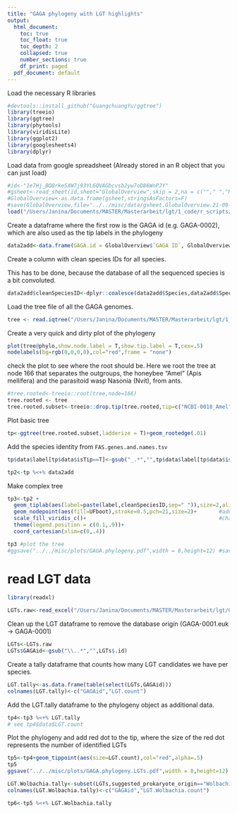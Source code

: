 ```yaml
---
title: "GAGA phylogeny with LGT highlights"
output:
  html_document:
    toc: true
    toc_float: true
    toc_depth: 2
    collapsed: true
    number_sections: true
    df_print: paged
  pdf_document: default
---
```

<STYLE TYPE="text/css">
<!--
  td{
    font-family: Arial; 
    font-size: 8pt;
    padding:0px;
    cellpadding="0";
    cellspacing="0"
  }
  th {
    font-family: Arial; 
    font-size: 8pt;
    height: 20px;
    font-weight: bold;
    text-align: right;
    background-color: #ccccff;
  }
  table { 
    border-spacing: 0px;
    border-collapse: collapse;
  }
--->
</STYLE>


Load the necessary R libraries
```r
#devtools::install_github("GuangchuangYu/ggtree")
library(treeio)
library(ggtree)
library(phytools)
library(viridisLite)
library(ggplot2)
library(googlesheets4)
library(dplyr)
```

Load data from google spreadsheet (Already stored in an R object that you can just load)
```r
#id<-"1e7Hj_BQ8rke5XW7j93YL6QVAGbcvsb2yw7oD86WnPJY"
#gsheet<-read_sheet(id,sheet="GlobalOverview",skip = 2,na = c(""," ","NA","#DIV/0!"),col_types = "c",trim_ws=T)
#GlobalOverview<-as.data.frame(gsheet,stringsAsFactors=F)
#save(GlobalOverview,file="../../misc/data/gsheet.GlobalOverview.21-09-22.Robj")
load("/Users/Janina/Documents/MASTER/Masterarbeit/lgt/1_code/r_scripts/gsheet.GlobalOverview.21-09-22.Robj")
```

Create a dataframe where the first row is the GAGA id (e.g. GAGA-0002), which are also used as the tip labels in the phylogeny
```r
data2add<-data.frame(GAGA.id = GlobalOverview$`GAGA ID`, GlobalOverview)
```

Create a column with clean species IDs for all species. 

This has to be done, because the database of all the sequenced species is a bit convoluted.
```r
data2add$cleanSpeciesID<-dplyr::coalesce(data2add$Species,data2add$Species..from.Assembly.Overview.)
```


Load the tree file of all the GAGA genomes.
```r
tree <- read.iqtree("/Users/Janina/Documents/MASTER/Masterarbeit/lgt/1_code/r_scripts/hymenoptera_psc98_partition_b1000_40threads_msubnucl.treefile")
```

Create a very quick and dirty plot of the phylogeny
```r
plot(tree@phylo,show.node.label = T,show.tip.label = T,cex=.5)
nodelabels(bg=rgb(0,0,0,0),col="red",frame = "none")
```

check the plot to see where the root should be. Here we root the tree at node 166 that separates the outgroups, the honeybee "Amel" (Apis mellifera) and the parasitoid wasp Nasonia (Nvit), from ants.
```r
#tree.rooted<-treeio::root(tree,node=166)
tree.rooted <- tree
tree.rooted.subset<-treeio::drop.tip(tree.rooted,tip=c("NCBI-0018_Amel","NCBI-0019_Nvit"))
```

Plot basic tree
```r
tp<-ggtree(tree.rooted.subset,ladderize = T)+geom_rootedge(.01)
```

Add the species identity from `FAS.genes.and.names.tsv`
```r
tp$data$label[tp$data$isTip==T]<-gsub("_.*","",tp$data$label[tp$data$isTip==T])

tp2<-tp %<+% data2add
```

Make complex tree
```r
tp3<-tp2 + 
  geom_tiplab(aes(label=paste(label,cleanSpeciesID,sep=" ")),size=2,align = T,linesize = .1)+    #add the tip labels
  geom_nodepoint(aes(fill=UFboot),stroke=0.5,pch=21,size=2)+       #add the info about bootstrapping success as points of different colors to the nodes
  scale_fill_viridis_c()+                                          #change the color of the node points to a viridis color scale
  theme(legend.position = c(0.1,.9))+
  coord_cartesian(xlim=c(0,.4))
```

```r
tp3 #plot the tree
#ggsave("../../misc/plots/GAGA.phylogeny.pdf",width = 8,height=12) #save the tree in a pdf
```

# read LGT data
```r
library(readxl)
```

```r
LGTs.raw<-read_excel("/Users/Janina/Documents/MASTER/Masterarbeit/lgt/0_data/GAGA.LGT.162.resulting.good.candidates.xlsx")
```

Clean up the LGT dataframe to remove the database origin (GAGA-0001.euk -> GAGA-0001)
```r
LGTs<-LGTs.raw
LGTs$GAGAid<-gsub("\\..*","",LGTs$.id)
```

Create a tally dataframe that counts how many LGT candidates we have per species. 
```r
LGT.tally<-as.data.frame(table(select(LGTs,GAGAid)))
colnames(LGT.tally)<-c("GAGAid","LGT.count")
```

Add the LGT.tally dataframe to the phylogeny object as additional data.
```r
tp4<-tp3 %<+% LGT.tally
# see tp4$data$LGT.count
```

Plot the phylogeny and add red dot to the tip, where the size of the red dot represents the number of identified LGTs
```r
tp5<-tp4+geom_tippoint(aes(size=LGT.count),col="red",alpha=.5)
tp5
ggsave("../../misc/plots/GAGA.phylogeny.LGTs.pdf",width = 8,height=12) #save the tree in a pdf
```


```r
LGT.Wolbachia.tally<-subset(LGTs,suggested_prokaryote_origin=="Wolbachia") %>% group_by(GAGAid) %>% tally()
colnames(LGT.Wolbachia.tally)<-c("GAGAid","LGT.Wolbachia.count")

tp6<-tp5 %<+% LGT.Wolbachia.tally
```



